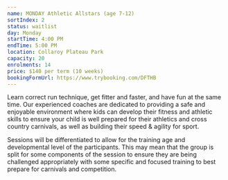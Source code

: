 ```yaml
---
name: MONDAY Athletic Allstars (age 7-12)
sortIndex: 2
status: waitlist
day: Monday
startTime: 4:00 PM
endTime: 5:00 PM
location: Collaroy Plateau Park
capacity: 20
enrolments: 14
price: $140 per term (10 weeks)
bookingFormUrl: https://www.trybooking.com/DFTHB
---
```

Learn correct run technique, get fitter and faster, and have fun at the same time. Our experienced coaches are dedicated to providing a safe and enjoyable environment where kids can develop their fitness and athletic skills to ensure your child is well prepared for their athletics and cross country carnivals, as well as building their speed & agility for sport.

Sessions will be differentiated to allow for the training age and developmental level of the participants. This may mean that the group is split for some components of the session to ensure they are being challenged appropriately with some specific and focused training to best prepare for carnivals and competition.

